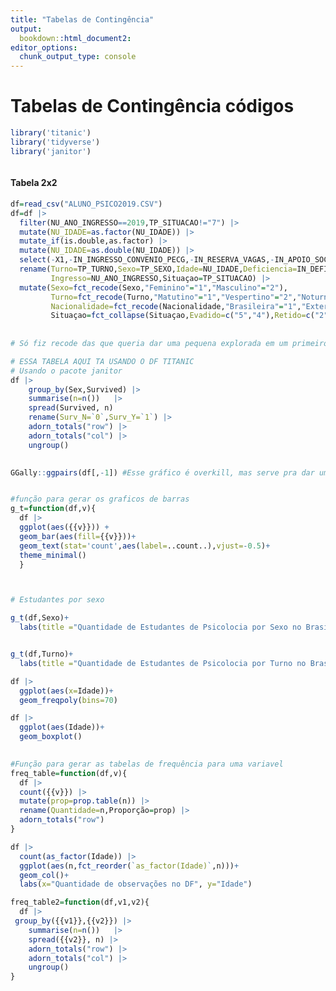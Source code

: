 ```yaml
---
title: "Tabelas de Contingência"
output: 
  bookdown::html_document2:
editor_options:
  chunk_output_type: console
---
```

# Tabelas de Contingência códigos

```r
library('titanic')
library('tidyverse')
library('janitor')



```
#### Tabela 2x2


```r
df=read_csv("ALUNO_PSICO2019.CSV")
df=df |> 
  filter(NU_ANO_INGRESSO==2019,TP_SITUACAO!="7") |> 
  mutate(NU_IDADE=as.factor(NU_IDADE)) |> 
  mutate_if(is.double,as.factor) |> 
  mutate(NU_IDADE=as.double(NU_IDADE)) |> 
  select(-X1,-IN_INGRESSO_CONVENIO_PECG,-IN_RESERVA_VAGAS,-IN_APOIO_SOCIAL,-CO_IES) |> 
  rename(Turno=TP_TURNO,Sexo=TP_SEXO,Idade=NU_IDADE,Deficiencia=IN_DEFICIENCIA,Nacionalidade=TP_NACIONALIDADE,
         Ingresso=NU_ANO_INGRESSO,Situaçao=TP_SITUACAO) |> 
  mutate(Sexo=fct_recode(Sexo,"Feminino"="1","Masculino"="2"),
         Turno=fct_recode(Turno,"Matutino"="1","Vespertino"="2","Noturno"="3","Integral"="4"),
         Nacionalidade=fct_recode(Nacionalidade,"Brasileira"="1","Exterior/Naturalizado"="2","Estrangeira"="3"),
         Situaçao=fct_collapse(Situaçao,Evadido=c("5","4"),Retido=c("2","3","6")))
 
  
# Só fiz recode das que queria dar uma pequena explorada em um primeiro momento

# ESSA TABELA AQUI TA USANDO O DF TITANIC
# Usando o pacote janitor
df |> 
    group_by(Sex,Survived) |>  
    summarise(n=n())   |>  
    spread(Survived, n)   
    rename(Surv_N=`0`,Surv_Y=`1`) |>  
    adorn_totals("row") |>  
    adorn_totals("col") |> 
    ungroup() 
   
```



```r
GGally::ggpairs(df[,-1]) #Esse gráfico é overkill, mas serve pra dar um vislumbre das variáveis


#função para gerar os graficos de barras
g_t=function(df,v){
  df |> 
  ggplot(aes({{v}})) + 
  geom_bar(aes(fill={{v}}))+
  geom_text(stat='count',aes(label=..count..),vjust=-0.5)+
  theme_minimal()
  }



# Estudantes por sexo

g_t(df,Sexo)+
  labs(title ="Quantidade de Estudantes de Psicolocia por Sexo no Brasil em 2019",y="Quantidade")


g_t(df,Turno)+
  labs(title ="Quantidade de Estudantes de Psicolocia por Turno no Brasil em 2019",y="Quantidade")

df |> 
  ggplot(aes(x=Idade))+
  geom_freqpoly(bins=70)

df |> 
  ggplot(aes(Idade))+ 
  geom_boxplot()
  

```

```r
#Função para gerar as tabelas de frequência para uma variavel
freq_table=function(df,v){
  df |> 
  count({{v}}) |> 
  mutate(prop=prop.table(n)) |>
  rename(Quantidade=n,Proporção=prop) |> 
  adorn_totals("row")
}
```


```r
df |> 
  count(as_factor(Idade)) |> 
  ggplot(aes(n,fct_reorder(`as_factor(Idade)`,n)))+
  geom_col()+
  labs(x="Quantidade de observações no DF", y="Idade")
```

```r
freq_table2=function(df,v1,v2){
  df |> 
 group_by({{v1}},{{v2}}) |>  
    summarise(n=n())   |>  
    spread({{v2}}, n) |> 
    adorn_totals("row") |>  
    adorn_totals("col") |> 
    ungroup() 
}


 
```

















